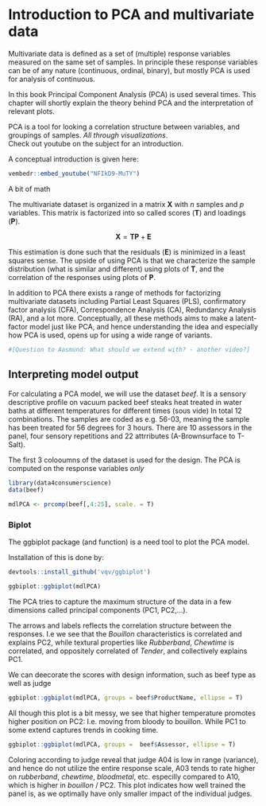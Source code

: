 # Introduction to PCA and multivariate data

Multivariate data is defined as a set of (multiple) response variables measured on the same set of samples. In principle these response variables can be of any nature (continuous, ordinal, binary), but mostly PCA is used for analysis of continuous. 

In this book Principal Component Analysis (PCA) is used several times. This chapter will shortly explain the theory behind PCA and the interpretation of relevant plots.  

PCA is a tool for looking a correlation structure between variables, and groupings of samples. _All through visualizations_.  
Check out youtube on the subject for an introduction.

A conceptual introduction is given here: 

```r
vembedr::embed_youtube("NFIkD9-MuTY")
```


A bit of math

The multivariate dataset is organized in a matrix $\mathbf{X}$ with $n$ samples and $p$ variables. 
This matrix is factorized into so called scores ($\mathbf{T}$) and loadings ($\mathbf{P}$).

$$ \mathbf{X} = \mathbf{T}\mathbf{P} + \mathbf{E} $$

This estimation is done such that the residuals ($\mathbf{E}$) is minimized in a least squares sense. 
The upside of using PCA is that we characterize the sample distribution (what is similar and different) using plots of $\mathbf{T}$, and the correlation of the responses using plots of $\mathbf{P}$. 

In addition to PCA there exists a range of methods for factorizing multivariate datasets including Partial Least Squares (PLS), confirmatory factor analysis (CFA), Correspondence Analysis (CA), Redundancy Analysis (RA), and a lot more. 
Conceptually, all these methods aims to make a latent-factor model just like PCA, and hence understanding the idea and especially how PCA is used, opens up for using a wide range of variants. 

```r
#[Question to Aasmund: What should we extend with? - another video?]
```

## Interpreting model output

For calculating a PCA model, we will use the dataset _beef_. It is a sensory descriptive profile on vacuum packed beef steaks heat treated in water baths at different temperatures for different times (sous vide) In total 12 combinations. The samples are coded as e.g. 56-03, meaning the sample has been treated for 56 degrees for 3 hours. There are 10 assessors in the panel, four sensory repetitions and 22 attrributes (A-Brownsurface to T-Salt). 

The first 3 colooumns of the dataset is used for the design. 
The PCA is computed on the response variables _only_


```r
library(data4consumerscience)
data(beef)

mdlPCA <- prcomp(beef[,4:25], scale. = T)
```

### Biplot 

The ggbiplot package (and function) is a need tool to plot the PCA model. 

Installation of this is done by: 

```r
devtools::install_github('vqv/ggbiplot')
```


```r
ggbiplot::ggbiplot(mdlPCA)
```

The PCA tries to capture the maximum structure of the data in a few dimensions called principal components (PC1, PC2,...).  

The arrows and labels reflects the correlation structure between the responses. I.e we see that the _Bouillon_ characteristics is correlated and explains PC2, while textural properties like _Rubberband_, _Chewtime_ is correlated, and oppositely correlated of _Tender_, and collectively explains PC1. 

We can deecorate the scores with design information, such as beef type as well as judge

```r
ggbiplot::ggbiplot(mdlPCA, groups = beef$ProductName, ellipse = T)
```

All though this plot is a bit messy, we see that higher temperature promotes higher position on PC2: I.e. moving from bloody to bouillon. While PC1 to some extend captures trends in cooking time. 

```r
ggbiplot::ggbiplot(mdlPCA, groups =  beef$Assessor, ellipse = T)
```

Coloring according to judge reveal that judge A04 is low in range (variance), and hence do not utilize the entire response scale, A03 tends  to rate higher on _rubberband_, _chewtime_, _bloodmetal_, etc. especilly compared to A10, which is higher in _bouillon_ / PC2.
This plot indicates how well trained the panel is, as we optimally have only smaller impact of the individual judges. 




